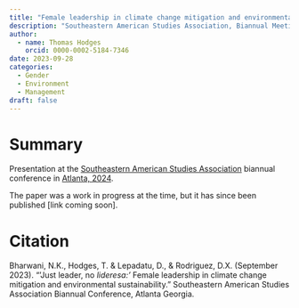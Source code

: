```yaml
---
title: "Female leadership in climate change mitigation and environmental sustainability"
description: "Southeastern American Studies Association, Biannual Meeting, Atlanta"
author:
  - name: Thomas Hodges
    orcid: 0000-0002-5184-7346
date: 2023-09-28
categories: 
  - Gender
  - Environment
  - Management
draft: false
---
```


# Summary

Presentation at the [Southeastern American Studies Association](https://southeasternasa.org) biannual conference in [Atlanta, 2024](https://southeasternasa.org/past-conferences/).

The paper was a work in progress at the time, but it has since been published \[link coming soon\].

# Citation

Bharwani, N.K., Hodges, T. & Lepadatu, D., & Rodriguez, D.X. (September 2023). “’Just leader, no *lideresa:’* Female leadership in climate change mitigation and environmental sustainability.” Southeastern American Studies Association Biannual Conference, Atlanta Georgia.
